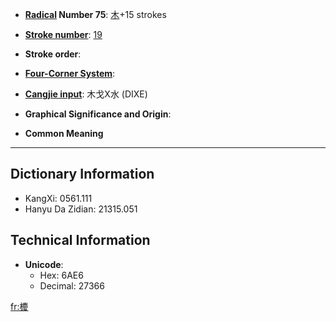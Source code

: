 * '''[[Wiktionary:Chinese radical index| Radical]] Number 75''': [[Wiktionary:Chinese radical index 木|木]]+15 strokes

* '''[[Wiktionary:Chinese total strokes index|Stroke number]]''': [[Wiktionary:Chinese total strokes index 19|19]]

* '''Stroke order''': 

* '''[[Wiktionary:Chinese four corner index|Four-Corner System]]''': 

* '''[[Wiktionary:Chinese Cangjie index|Cangjie input]]''': 木戈X水 (DIXE)

* '''Graphical Significance and Origin''': 

* '''Common Meaning'''

----

== Dictionary Information ==

* KangXi: 0561.111
* Hanyu Da Zidian: 21315.051

== Technical Information ==

* '''Unicode''':
** Hex: 6AE6
** Decimal: 27366

[[fr:櫦]]